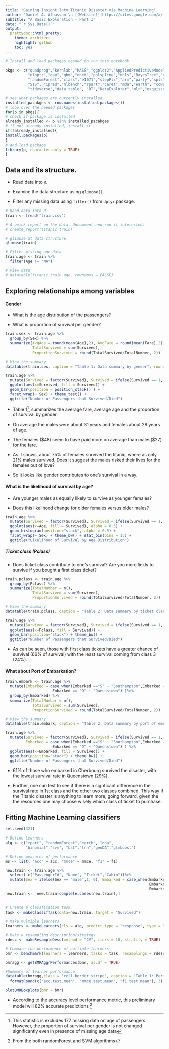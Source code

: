 ```yaml
---
title: "Gaining Insight Into Titanic Disaster via Machine Learning"
author: "Daniel A. Alhassan \n [(Website)](https://sites.google.com/a/mst.edu/daniel-alhassan/)"
subtitle: "A Basic Exploration - Part I"
date: "`r Sys.Date()`"
output:
  prettydoc::html_pretty:
    theme: architect
    highlight: github
    toc: yes
---
```


```r
# Install and load packages needed to run this notebook.

pkgs <- c("quadprog","kernlab","MASS","ggplot2","AppliedPredictiveModeling", "ISLR", "broom",
          "nloptr","gam","gbm","nnet","polspline","nnls","BayesTree","glmnet","ElemStatLearn",
          "randomForest","class","e1071","stepPlr","arm","party","spls","LogicReg","mboost",
          "SIS", "ipred","mlbench","rpart","caret","mda","earth", "cowplot","DiscriMiner",
          "tidyverse","data.table", "DT","DataExplorer","mlr","esquisse","xgboost")

# see what packages are currently installed
installed_pacakges <- row.names(installed.packages())
# loop over the needed packages
for(p in pkgs){
# check if package is installed
already_installed <- p %in% installed_pacakges
# if not already installed, install it
if(!already_installed){
install.packages(p)
}
# and load package
library(p, character.only = TRUE)
}
```

## Data and its structure.
 
- Read data into `R`.

- Examine the data structure using `glimpse()`.

- Filter any missing data using `filter()` from `dplyr` package.


```r
# Read data into R
train <- fread("train.csv")

# A quick report on the data. Uncomment and run if interested.
# create_report(titanic.train)

# glimpse at data structure
glimpse(train)

# Filter missing age data
train.age <- train %>%
  filter(Age != "NA")

# View data
# datatable(titanic.train.age, rownames = FALSE)
```

## Exploring relationships among variables  

#### Gender
-  What is the age distribution of the passengers?

-  What is proportion of survival per gender?

```r
train.sex <- train.age %>%
  group_by(Sex) %>%
  summarize(AvgAge = round(mean(Age),2), AvgFare = round(mean(Fare),2),TotalNumber = n(),
            TotalSurvived = sum(Survived), 
            ProportionSurvived = round(TotalSurvived/TotalNumber, 2))

# View the summary
datatable(train.sex, caption = "Table 1: Data summary by gender", rownames = FALSE)

train.age %>%
  mutate(Survived = factor(Survived), Survived = ifelse(Survived == 1, "Survived", "Died")) %>%
  ggplot(aes(x=Survived, fill = Survived)) + 
  geom_bar(position = position_stack() ) + 
  facet_wrap(~ Sex) + theme_test() +
  ggtitle("Number of Passengers that Survived/Died")
```

- Table 1^[This statistic is excludes 177 missing data on age of passengers. However, the proportion of survival per gender is not changed significantly even in presence of missing age data], summarizes the average fare, average age and the proportion of survival by gender.

- On average the males were about 31 years and females about 28 years of age.

- The females (\$48) seem to have paid more on average than males(\$27) for the fare.

- As it shows, about 75\% of females survived the titanic, where as only 21\% males survived. Does it suggest the males risked their lives for the females out of love? 

- So it looks like gender contributes to one's survival in a way.


#### What is the likelihood of survival by age?

- Are younger males as equally likely to survive as younger females? 

- Does this likelihood change for older females versus older males?

```r

train.age %>%
  mutate(Survived = factor(Survived), Survived = ifelse(Survived == 1, "Survived", "Died")) %>%
  ggplot(aes(x=Age, fill = Survived), alpha = 0.5) + 
  geom_histogram(position="stack", alpha = 0.5) + 
  facet_wrap(~ Sex) + theme_bw() + stat_bin(bins = 15) +
  ggtitle("Likelihood of Survival by Age Distribution")
```


#####  Ticket class (Pclass)

- Does ticket class contribute to one's survival? Are you more liekly to survive if you bought a first class ticket?

```r

train.pclass <- train.age %>%
  group_by(Pclass) %>%
  summarize(TotalNumber = n(),
            TotalSurvived = sum(Survived), 
            ProportionSurvived = round(TotalSurvived/TotalNumber, 2))

# View the summary
datatable(train.pclass, caption = "Table 2: Data summary by ticket class", rownames = FALSE)

train.age %>%
  mutate(Survived = factor(Survived), Survived = ifelse(Survived == 1, "Survived", "Died")) %>%
  ggplot(aes(x=Pclass, fill = Survived)) + 
  geom_bar(position="stack") + theme_bw() +
  ggtitle("Number of Passengers that Survived/Died")
```

- As can be seen, those with first class tickets have a greater chance of survival (66\% of survival) with the least survival coming from class 3 (24\%).


#### What about Port of Embarkation?
```r

train.embark <- train.age %>%
  mutate(Embarked = case_when(Embarked =="S" ~ "Southampton",Embarked == "C" ~ "Cherbourg",
                     Embarked == "Q" ~ "Queenstown") )%>%
  group_by(Embarked) %>%
  summarize(TotalNumber = n(),
            TotalSurvived = sum(Survived), 
            ProportionSurvived = round(TotalSurvived/TotalNumber, 2))

# View the summary
datatable(train.embark, caption = "Table 2: Data summary by port of embarkation", rownames = FALSE)

train.age %>%
  mutate(Survived = factor(Survived), Survived = ifelse(Survived == 1, "Survived", "Died"),
         Embarked = case_when(Embarked =="S" ~ "Southampton",Embarked == "C" ~ "Cherbourg",
                     Embarked == "Q" ~ "Queenstown") ) %>%
  ggplot(aes(x=Embarked, fill = Survived)) + 
  geom_bar(position="stack") + theme_bw() +
  ggtitle("Number of Passengers that Survived/Died")
```
- 61\% of those who embarked in Cherbourg survived the disaster, with the lowest survival rate in Queenstown (29\%).

- Further, one can test to see if there is a signficant difference in the survival rate in 1st class  and the other two classes combined. This way if the Titanic disaster is anything to learn  more, going forward, given the the resources one may choose wisely which class of ticket to purchase.

## Fitting Machine Learning classifiers

```r
set.seed(321)

# Define Learners
alg <- c("rpart", "randomForest","earth", "qda", 
         "binomial","svm", "bst","fnn","geoDA","glmboost")

# Define measures of performance
ms <- list( "acc" = acc, "mmce" = mmce, "f1" = f1)

new.train <- train.age %>%
  select(-c("PassengerId", "Name", "Ticket","Cabin"))%>%
  mutate(Sex = ifelse(Sex == "male",1, 0), Embarked = case_when(Embarked =="S" ~ 1, 
                                                                Embarked == "C" ~ 2,
                                                                Embarked == "Q" ~ 3))
new.train <-  new.train[complete.cases(new.train),]

  
# Create a classfication task
task <- makeClassifTask(data=new.train, target = "Survived") 

# Make multiple learners
learners <- makeLearners(cls = alg, predict.type = "response", type = "classif") 

# Make a resampling description/strategy  
rdesc <- makeResampleDesc(method = "CV", iters = 10, stratify = TRUE)

# Compare the performance of nultiple learners  
bmr <- benchmark(learners = learners, tasks = task, resamplings = rdesc, measures = ms) 

bmragg <- getBMRAggrPerformances(bmr, as.df = TRUE)

#Summary of learner performance
datatable(bmragg,class = 'cell-border stripe', caption = 'Table 1: Performance of Learners')%>%
  formatRound(c("acc.test.mean", "mmce.test.mean", "f1.test.mean"), 3) 

plotBMRBoxplots(bmr = bmr)
```

- According to the accuracy level performance metric, this preliminary model will 82\% accurate predictions ^[From the both randomForest and SVM algorithms] 




